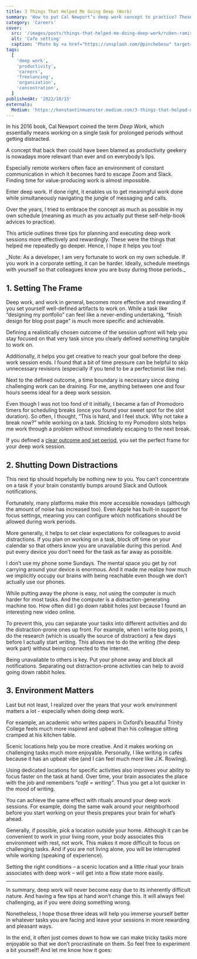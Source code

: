 ```yaml
---
title: 3 Things That Helped Me Going Deep (Work)
summary: 'How to put Cal Newport’s deep work concept to practice? These 3 tips helped me over the last years.'
category: 'Careers'
cover:
  src: '/images/posts/things-that-helped-me-doing-deep-work/ruben-ramirez-xhKG01FN2uk-unsplash.jpg'
  alt: 'Cafe setting'
  caption: 'Photo by <a href="https://unsplash.com/@pinchebesu" target="_blank" rel="noopener noreferrer">Ruben Ramirez</a> on Unsplash'
tags:
  [
    'deep work',
    'productivity',
    'careers',
    'freelancing',
    'organization',
    'concentration',
  ]
publishedAt: '2022/10/15'
externals:
  Medium: 'https://konstantinmuenster.medium.com/3-things-that-helped-me-going-deep-work-4fc8fc280ed8'
---
```


In his 2016 book, Cal Newport coined the term _Deep Work_, which essentially means working on a single task for prolonged periods without getting distracted.

A concept that back then could have been blamed as productivity geekery is nowadays more relevant than ever and on everybody’s lips.

Especially remote workers often face an environment of constant communication in which it becomes hard to escape Zoom and Slack. Finding time for value-producing work is almost impossible.

Enter deep work. If done right, it enables us to get meaningful work done while simultaneously navigating the jungle of messaging and calls.

Over the years, I tried to embrace the concept as much as possible in my own schedule (meaning as much as you actually put these self-help-book advices to practice).

This article outlines three tips for planning and executing deep work sessions more effectively and rewardingly. These were the things that helped me repeatedly go deeper. Hence, I hope it helps you too!

<Callout>
  _Note: As a developer, I am very fortunate to work on my own schedule. If you
  work in a corporate setting, it can be harder. Ideally, schedule meetings with
  yourself so that colleagues know you are busy during those periods._
</Callout>

## 1. Setting The Frame

Deep work, and work in general, becomes more effective and rewarding if you set yourself well-defined artifacts to work on. While a task like “designing my portfolio” can feel like a never-ending undertaking, “finish design for blog post page” is much more specific and achievable.

Defining a realistically chosen outcome of the session upfront will help you stay focused on that very task since you clearly defined something tangible to work on.

Additionally, it helps you get creative to reach your goal before the deep work session ends. I found that a bit of time pressure can be helpful to skip unnecessary revisions (especially if you tend to be a perfectionist like me).

Next to the defined outcome, a time boundary is necessary since doing challenging work can be draining. For me, anything between one and four hours seems ideal for a deep work session.

Even though I was not too fond of it initially, I became a fan of Promodoro timers for scheduling breaks (once you found your sweet spot for the slot duration). So often, I thought, “This is hard, and I feel stuck. Why not take a break now?” while working on a task. Sticking to my Pomodoro slots helps me work through a problem without immediately escaping to the next break.

<Callout>
  If you defined a <u>clear outcome and set period</u>, you set the perfect
  frame for your deep work session.
</Callout>

## 2. Shutting Down Distractions

This next tip should hopefully be nothing new to you. You can’t concentrate on a task if your brain constantly bumps around Slack and Outlook notifications.

Fortunately, many platforms make this more accessible nowadays (although the amount of noise has increased too). Even Apple has built-in support for focus settings, meaning you can configure which notifications should be allowed during work periods.

More generally, it helps to set clear expectations for colleagues to avoid distractions. If you plan on working on a task, block off time on your calendar so that others know you are unavailable during this period. And put every device you don’t need for the task as far away as possible.

I don’t use my phone some Sundays. The mental space you get by not carrying around your device is enormous. And it made me realize how much we implicitly occupy our brains with being reachable even though we don’t actually use our phones.

While putting away the phone is easy, not using the computer is much harder for most tasks. And the computer is a distraction-generating machine too. How often did I go down rabbit holes just because I found an interesting new video online.

To prevent this, you can separate your tasks into different activities and do the distraction-prone ones up front. For example, when I write blog posts, I do the research (which is usually the source of distraction) a few days before I actually start writing. This allows me to do the writing (the deep work part) without being connected to the internet.

<Callout>
  Being unavailable to others is key. Put your phone away and block all
  notifications. Separating out distraction-prone activities can help to avoid
  going down rabbit holes.
</Callout>

## 3. Environment Matters

Last but not least, I realized over the years that your work environment matters a lot - especially when doing deep work.

For example, an academic who writes papers in Oxford’s beautiful Trinity College feels much more inspired and upbeat than his colleague sitting cramped at his kitchen table.

Scenic locations help you be more creative. And it makes working on challenging tasks much more enjoyable. Personally, I like writing in cafés because it has an upbeat vibe (and I can feel much more like J.K. Rowling).

Using dedicated locations for specific activities also improves your ability to focus faster on the task at hand. Over time, your brain associates the place with the job and remembers _“café = writing”_. Thus you get a lot quicker in the mood of writing.

You can achieve the same effect with rituals around your deep work sessions. For example, doing the same walk around your neighborhood before you start working on your thesis prepares your brain for what’s ahead.

Generally, if possible, pick a location outside your home. Although it can be convenient to work in your living room, your body associates this environment with rest, not work. This makes it more difficult to focus on challenging tasks. And if you are not living alone, you will be interrupted while working (speaking of experience).

<Callout>
  Setting the right conditions – a scenic location and a little ritual your
  brain associates with deep work – will get into a flow state more easily.
</Callout>

---

In summary, deep work will never become easy due to its inherently difficult nature. And having a few tips at hand won’t change this. It will always feel challenging, as if you were doing something wrong.

Nonetheless, I hope those three ideas will help you immerse yourself better in whatever tasks you are facing and leave your sessions in more rewarding and pleasant ways.

In the end, it often just comes down to how we can make tricky tasks more enjoyable so that we don’t procrastinate on them. So feel free to experiment a bit yourself! And let me know how it goes: <TwitterHandle />

